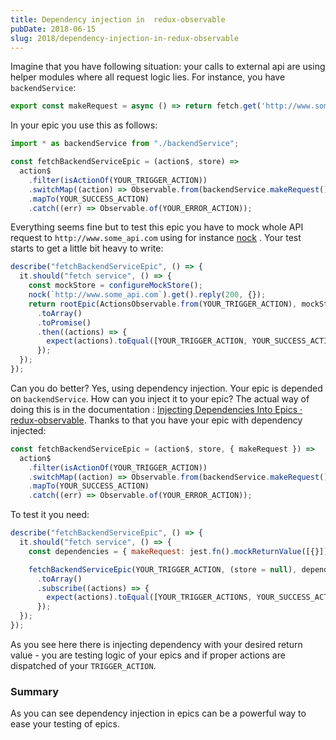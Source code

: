 ```yaml
---
title: Dependency injection in  redux-observable
pubDate: 2018-06-15
slug: 2018/dependency-injection-in-redux-observable
---
```


Imagine that you have following situation: your calls to external api are using helper modules where all request logic lies. For instance, you have
`backendService`:

```js
export const makeRequest = async () => return fetch.get('http://www.some_api.com');
```

In your epic you use this as follows:

```js
import * as backendService from "./backendService";

const fetchBackendServiceEpic = (action$, store) =>
  action$
    .filter(isActionOf(YOUR_TRIGGER_ACTION))
    .switchMap((action) => Observable.from(backendService.makeRequest()))
    .mapTo(YOUR_SUCCESS_ACTION)
    .catch((err) => Observable.of(YOUR_ERROR_ACTION));
```

Everything seems fine but to test this epic you have to mock whole API request to `http://www.some_api.com` using for instance [nock](https://www.npmjs.com/package/nock) . Your test starts to get a little bit heavy to write:

```js
describe("fetchBackendServiceEpic", () => {
  it.should("fetch service", () => {
    const mockStore = configureMockStore();
    nock(`http://www.some_api.com`).get().reply(200, {});
    return rootEpic(ActionsObservable.from(YOUR_TRIGGER_ACTION), mockStore)
      .toArray()
      .toPromise()
      .then((actions) => {
        expect(actions).toEqual([YOUR_TRIGGER_ACTION, YOUR_SUCCESS_ACTION]);
      });
  });
});
```

Can you do better?
Yes, using dependency injection. Your epic is depended on `backendService`. How can you inject it to your epic? The actual way of doing this is in the documentation : [Injecting Dependencies Into Epics · redux-observable](https://redux-observable.js.org/docs/recipes/InjectingDependenciesIntoEpics.html). Thanks to that you have your epic with dependency injected:

```js
const fetchBackendServiceEpic = (action$, store, { makeRequest }) =>
  action$
    .filter(isActionOf(YOUR_TRIGGER_ACTION))
    .switchMap((action) => Observable.from(backendService.makeRequest()))
    .mapTo(YOUR_SUCCESS_ACTION)
    .catch((err) => Observable.of(YOUR_ERROR_ACTION));
```

To test it you need:

```js
describe("fetchBackendServiceEpic", () => {
  it.should("fetch service", () => {
    const dependencies = { makeRequest: jest.fn().mockReturnValue([{}]) };

    fetchBackendServiceEpic(YOUR_TRIGGER_ACTION, (store = null), dependencies)
      .toArray()
      .subscribe((actions) => {
        expect(actions).toEqual([YOUR_TRIGGER_ACTIONS, YOUR_SUCCESS_ACTION]);
      });
  });
});
```

As you see here there is injecting dependency with your desired return value - you are testing logic of your epics and if proper actions are dispatched of your `TRIGGER_ACTION`.

### Summary

As you can see dependency injection in epics can be a powerful way to ease your testing of epics.
